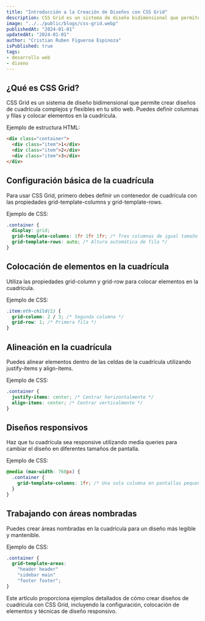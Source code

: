 ```yaml
---
title: "Introducción a la Creación de Diseños con CSS Grid"
description: CSS Grid es un sistema de diseño bidimensional que permite crear diseños de cuadrícula complejos y flexibles en tu sitio web..
image: "../../public/blogs/css-grid.webp"
publishedAt: "2024-01-01"
updatedAt: "2024-01-01"
author: "Cristian Ruben Figueroa Espinoza"
isPublished: true
tags: 
- desarrollo web
- diseno
---
```


## ¿Qué es CSS Grid?

CSS Grid es un sistema de diseño bidimensional que permite crear diseños de cuadrícula complejos y flexibles en tu sitio web. Puedes definir columnas y filas y colocar elementos en la cuadrícula.

Ejemplo de estructura HTML:

```html
<div class="container">
  <div class="item">1</div>
  <div class="item">2</div>
  <div class="item">3</div>
</div>
```
## Configuración básica de la cuadrícula
Para usar CSS Grid, primero debes definir un contenedor de cuadrícula con las propiedades grid-template-columns y grid-template-rows.

Ejemplo de CSS:

```css
.container {
  display: grid;
  grid-template-columns: 1fr 1fr 1fr; /* Tres columnas de igual tamaño */
  grid-template-rows: auto; /* Altura automática de fila */
}
```
## Colocación de elementos en la cuadrícula
Utiliza las propiedades grid-column y grid-row para colocar elementos en la cuadrícula.

Ejemplo de CSS:

```css
.item:nth-child(2) {
  grid-column: 2 / 3; /* Segunda columna */
  grid-row: 1; /* Primera fila */
}
```
## Alineación en la cuadrícula
Puedes alinear elementos dentro de las celdas de la cuadrícula utilizando justify-items y align-items.

Ejemplo de CSS:

```css
.container {
  justify-items: center; /* Centrar horizontalmente */
  align-items: center; /* Centrar verticalmente */
}
```
## Diseños responsivos
Haz que tu cuadrícula sea responsive utilizando media queries para cambiar el diseño en diferentes tamaños de pantalla.

Ejemplo de CSS:

```css
@media (max-width: 768px) {
  .container {
    grid-template-columns: 1fr; /* Una sola columna en pantallas pequeñas */
  }
}
```
## Trabajando con áreas nombradas
Puedes crear áreas nombradas en la cuadrícula para un diseño más legible y mantenible.

Ejemplo de CSS:

```css
.container {
  grid-template-areas:
    "header header"
    "sidebar main"
    "footer footer";
}
```
Este artículo proporciona ejemplos detallados de cómo crear diseños de cuadrícula con CSS Grid, incluyendo la configuración, colocación de elementos y técnicas de diseño responsivo.

